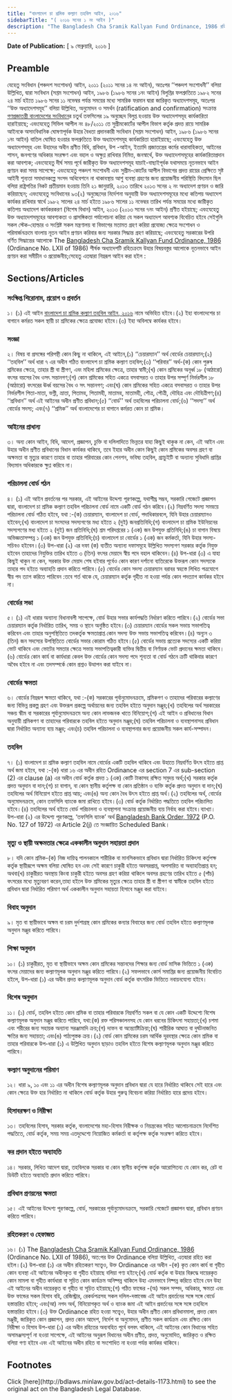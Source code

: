 ```yaml
---
title: "বাংলাদেশ চা শ্রমিক কল্যাণ তহবিল আইন, ২০১৬"
sidebarTitle: "( ২০১৬ সনের ১ নং আইন )"
description: "The Bangladesh Cha Sramik Kallyan Fund Ordinance, 1986 রহিতক্রমে উহা পুনঃ প্রণয়নের উদ্দেশ্যে প্রণীত আইন"
---
```


**Date of Publication:** [ ৯ ফেব্রুয়ারি, ২০১৬ ]

## Preamble

যেহেতু সংবিধান (পঞ্চদশ সংশোধন) আইন, ২০১১ (২০১১ সনের ১৪ নং আইন), অতঃপর ‘‘পঞ্চদশ সংশোধনী’’ বলিয়া উল্লিখিত, দ্বারা সংবিধান (সপ্তম সংশোধন) আইন, ১৯৮৬ (১৯৮৬ সনের ১নং আইন) বিলুপ্তির ফলশ্রুতিতে ১৯৮২ সনের ২৪ মার্চ হইতে ১৯৮৬ সনের ১১ নভেম্বর পর্যন্ত সময়ের মধ্যে সামরিক ফরমান দ্বারা জারিকৃত অধ্যাদেশসমূহ, অতঃপর ‘‘উক্ত অধ্যাদেশসমূহ’’ বলিয়া উল্লিখিত, অনুমোদন ও সমর্থন (ratification and confirmation) সংক্রান্ত [গণপ্রজাতন্ত্রী বাংলাদেশের সংবিধান](/act-957.html "গণপ্রজাতন্ত্রী বাংলাদেশের সংবিধান")ের চতুর্থ তফসিলের ১৯ অনুচ্ছেদ বিলুপ্ত হওয়ায় উক্ত অধ্যাদেশসমূহ কার্যকারিতা হারাইয়াছে; এবংযেহেতু সিভিল আপীল নং ৪৮/২০১১ তে সুপ্রীমকোর্টের আপীল বিভাগ কর্তৃক প্রদত্ত রায়ে সামরিক আইনকে অসাংবিধানিক ঘোষণাপূর্বক উহার বৈধতা প্রদানকারী সংবিধান (সপ্তম সংশোধন) আইন, ১৯৮৬ (১৯৮৬ সনের ১নং আইন) বাতিল ঘোষিত হওয়ার ফলশ্রুতিতে উক্ত অধ্যাদেশসমূহ কার্যকারিতা হারাইয়াছে; এবংযেহেতু উক্ত অধ্যাদেশসমূহ এবং উহাদের অধীন প্রণীত বিধি, প্রবিধান, উপ -আইন, ইত্যাদি প্রজাতন্ত্রের কর্মের ধারাবাহিকতা, আইনের শাসন, জনগণের অধিকার সংরক্ষণ এবং বহাল ও অক্ষুণ্ণ রাখিবার নিমিত্ত, জনস্বার্থে, উক্ত অধ্যাদেশসমূহের কার্যকারিতাপ্রদান করা আবশ্যক; এবংযেহেতু দীর্ঘ সময় পূর্বে জারীকৃত উক্ত অধ্যাদেশসমূহ যাচাই-বাছাইপূর্বক যথাসময়ে নূতনভাবে আইন প্রণয়ন করা সময় সাপেক্ষে; এবংযেহেতু পঞ্চদশ সংশোধনী এবং সুপ্রীম-কোর্টের আপীল বিভাগের প্রদত্ত রায়ের প্রেক্ষিতে সৃষ্ট আইনী শূন্যতা সমাধানকল্পে সংসদ অধিবেশনে না থাকাবস্থায় আশু ব্যবস্থা গ্রহণের জন্য প্রয়োজনীয় পরিস্থিতি বিদ্যমান ছিল বলিয়া রাষ্ট্রপতির নিকট প্রতীয়মান হওয়ায় তিনি ২১ জানুয়ারি, ২০১৩ তারিখে ২০১৩ সনের ২ নং অধ্যাদেশ প্রণয়ন ও জারি করিয়াছেন; এবংযেহেতু সংবিধানের ৯৩(২) অনুচ্ছেদের নির্দেশনা অনুযায়ী উক্ত অধ্যাদেশসমূহের মধ্যে কতিপয় অধ্যাদেশ কার্যকর রাখিবার স্বার্থে ১৯৮২ সালের ২৪ মার্চ হইতে ১৯৮৬ সালের ১১ নভেম্বর তারিখ পর্যন্ত সময়ের মধ্যে জারীকৃত কতিপয় অধ্যাদেশ কার্যকরকরণ (বিশেষ বিধান) আইন, ২০১৩ (২০১৩ সনের ৭নং আইন) প্রণীত হইয়াছে; এবংযেহেতু উক্ত অধ্যাদেশসমূহের আবশ্যকতা ও প্রাসঙ্গিকতা পর্যালোচনা করিয়া যে সকল অধ্যাদেশ আবশ্যক বিবেচিত হইবে সেইগুলি সকল স্টেক-হোল্ডার ও সংশ্লিষ্ট সকল মন্ত্রণালয় বা বিভাগের মতামত গ্রহণ করিয়া প্রযোজ্য ক্ষেত্রে সংশোধন ও পরিমার্জনক্রমে বাংলায় নূতন আইন প্রণয়ন করিবার জন্য সরকার সিদ্ধান্ত গ্রহণ করিয়াছে; এবংযেহেতু সরকারের উপরি বর্ণিত সিদ্ধান্তের আলোকে The [Bangladesh Cha Sramik Kallyan Fund Ordinance, 1986](/act-703.html "Bangladesh Cha Sramik Kallyan Fund Ordinance, 1986") (Ordinance No. LXII of 1986) শীর্ষক অধ্যাদেশটি রহিতক্রমে উহার বিষয়বস্তুর আলোকে নূতনভাবে আইন প্রণয়ন করা সমীচীন ও প্রয়োজনীয়;সেহেতু এতদ্বারা নিম্নরূপ আইন করা হইল :

## Sections/Articles

### সংক্ষিপ্ত শিরোনাম, প্রয়োগ ও প্রবর্তন

১। (১) এই আইন [বাংলাদেশ চা শ্রমিক কল্যাণ তহবিল আইন, ২০১৬](/act-1173.html "বাংলাদেশ চা শ্রমিক কল্যাণ তহবিল আইন, ২০১৬") নামে অভিহিত হইবে।(২) ইহা বাংলাদেশের চা বাগানে কর্মরত সকল স্থায়ী চা শ্রমিকের ক্ষেত্রে প্রযোজ্য হইবে।(৩) ইহা অবিলম্বে কার্যকর হইবে।

### সংজ্ঞা

২। বিষয় বা প্রসঙ্গের পরিপন্থী কোন কিছু না থাকিলে, এই আইনে,(১) ‘‘চেয়ারম্যান’’ অর্থ বোর্ডের চেয়ারম্যান;(২) ‘‘তহবিল’’ অর্থ ধারা ৭ এর অধীন গঠিত বাংলাদেশ চা শ্রমিক কল্যাণ তহবিল;(৩) ‘‘পরিবার’’ অর্থ-(ক) কোন পুরুষ শ্রমিকের ক্ষেত্রে, তাহার স্ত্রী বা স্ত্রীগণ, এবং মহিলা শ্রমিকের ক্ষেত্রে, তাহার স্বামী;(খ) কোন শ্রমিকের অনূর্ধ্ব ১৮ (আঠারো) বৎসর বয়সের বৈধ ওসৎ সন্তানগণ;(গ) কোন শ্রমিকের সহিত একত্রে বসবাসরত ও তাহার উপর সম্পূর্ণ নির্ভরশীল ১৮ (আঠারো) বৎসরের ঊর্ধ্ব বয়সের বৈধ ও সৎ সন্তানগণ; এবং(ঘ) কোন শ্রমিকের সহিত একত্রে বসবাসরত ও তাহার উপর নির্ভরশীল পিতা-মাতা, ভগ্নী, ভ্রাতা, পিতামহ, পিতামহী, মাতামহ, মাতামহী, পৌত্র, পৌত্রী, দৌহিত্র এবং দৌহিত্রীগণ;(৪) ‘‘প্রবিধান’’ অর্থ এই আইনের অধীন প্রণীত প্রবিধান;(৫) ‘‘বোর্ড’’ অর্থ তহবিলের পরিচালনা বোর্ড;(৬) ‘‘সদস্য’’ অর্থ বোর্ডের সদস্য; এবং(৭) ‘‘শ্রমিক’’ অর্থ বাংলাদেশের চা বাগানে কর্মরত কোন চা শ্রমিক।

### আইনের প্রাধান্য

৩। অন্য কোন আইন, বিধি, আদেশ, প্রজ্ঞাপন, চুক্তি বা দলিলাদিতে ভিন্নতর যাহা কিছুই থাকুক না কেন, এই আইন এবং উহার অধীন প্রণীত প্রবিধানের বিধান কার্যকর থাকিবে, তবে ইহার অধীন কোন কিছুই কোন শ্রমিকের অবসর গ্রহণ বা অক্ষমতা বা মৃত্যুর কারণে তাহার বা তাহার পরিবারের কোন পেনশন, ভবিষ্য তহবিল, গ্র্যাচুইটি বা অন্যান্য সুবিধাদি প্রাপ্তির বিদ্যমান অধিকারকে ক্ষুণ্ণ করিবে না।

### পরিচালনা বোর্ড গঠন

৪। (১) এই আইন প্রবর্তনের পর সরকার, এই আইনের উদ্দেশ্য পূরণকল্পে, যথাশীঘ্র সম্ভব, সরকারি গেজেটে প্রজ্ঞাপন দ্বারা, বাংলাদেশ চা শ্রমিক কল্যাণ তহবিল পরিচালনা বোর্ড নামে একটি বোর্ড গঠন করিবে।(২) নিম্নবর্ণিত সদস্য সমন্বয়ে পরিচালনা বোর্ড গঠিত হইবে, যথা :-(ক) চেয়ারম্যান, বাংলাদেশ চা বোর্ড, পদাধিকারবলে, যিনি উহার চেয়ারম্যানও হইবেন;(খ) বাংলাদেশ চা সংসদের সদস্যগণের মধ্য হইতে ২ (দুই) জনপ্রতিনিধি;(গ) বাংলাদেশ চা শ্রমিক ইউনিয়নের সদস্যগণের মধ্য হইতে ২ (দুই) জন প্রতিনিধি;(ঘ) শ্রম পরিদপ্তরের ১ (এক) জন উপযুক্ত প্রতিনিধি;(ঙ) চা বাগান বিষয়ে অভিজ্ঞতাসম্পন্ন ১ (এক) জন উপযুক্ত প্রতিনিধি;(চ) বাংলাদেশ চা বোর্ডের ১ (এক) জন কর্মকর্তা, যিনি উহার সদস্য-সচিবও হইবেন।(৩) উপ-ধারা (২) এর দফা (ক) ব্যতীত অন্যান্য দফাসমূহে উল্লিখিত সদস্যগণ সরকার কর্তৃক নিযুক্ত হইবেন তাহাদের নিযুক্তির তারিখ হইতে ৩ (তিন) বৎসর মেয়াদে স্বীয় পদে বহাল থাকিবেন।(৪) উপ-ধারা (৩) এ যাহা কিছুই থাকুন না কেন, সরকার উক্ত মেয়াদ শেষ হইবার পূর্বেও কোন কারণ দর্শানো ব্যতিরেকে উক্তরূপ কোন সদস্যকে তাহার পদ হইতে অব্যাহতি প্রদান করিতে পারিবে।(৫) বোর্ডের কোন সদস্য চেয়ারম্যান বরাবর স্বহস্তে লিখিত পত্রযোগে স্বীয় পদ ত্যাগ করিতে পারিবেন :তবে শর্ত থাকে যে, চেয়ারম্যান কর্তৃক গৃহীত না হওয়া পর্যন্ত কোন পদত্যাগ কার্যকর হইবে না।

### বোর্ডের সভা

৫। (১) এই ধারার অন্যান্য বিধানাবলী সাপেক্ষে, বোর্ড উহার সভার কার্যপদ্ধতি নির্ধারণ করিতে পারিবে।(২) বোর্ডের সভা চেয়ারম্যান কর্তৃক নির্ধারিত তারিখ, সময় ও স্থানে অনুষ্ঠিত হইবে।(৩) চেয়ারম্যান বোর্ডের সকল সভায় সভাপতিত্ব করিবেন এবং তাহার অনুপস্থিতিতে তদকর্তৃক ক্ষমতাপ্রাপ্ত কোন সদস্য উক্ত সভায় সভাপতিত্ব করিবেন।(৪) অন্যূন ৩ (তিন) জন সদস্যের উপস্থিতিতে বোর্ডের সভার কোরাম গঠিত হইবে।(৫) বোর্ডের সভায় প্রত্যেক সদস্যের একটি করিয়া ভোট থাকিবে এবং ভোটের সমতার ক্ষেত্রে সভায় সভাপতিত্বকারী ব্যক্তির দ্বিতীয় বা নির্ণায়ক ভোট প্রদানের ক্ষমতা থাকিবে।(৬) বোর্ডের কোন কার্য বা কার্যধারা কেবল উক্ত বোর্ডের কোন সদস্য পদে শূন্যতা বা বোর্ড গঠনে ক্রটি থাকিবার কারণে অবৈধ হইবে না এবং তদসম্পর্কে কোন প্রশ্নও উত্থাপন করা যাইবে না।

### বোর্ডের ক্ষমতা

৬। বোর্ডের নিম্নরূপ ক্ষমতা থাকিবে, যথা :-(ক) সরকারের পূর্বানুমোদনক্রমে, শ্রমিকগণ ও তাহাদের পরিবারের কল্যাণের জন্য বিভিন্ন প্রকল্প গ্রহণ এবং উক্তরূপ প্রকল্পে অর্থায়নের জন্য তহবিল হইতে অনুদান মঞ্জুর;(খ) তহবিলের অর্থ সরকারের সঞ্চয় স্কীম বা সরকারের পূর্বানুমোদনক্রমে অন্য কোন লাভজনক খাতে বিনিয়োগ;(গ) এই আইন ও প্রবিধানের বিধান অনুযায়ী শ্রমিকগণ বা তাহাদের পরিবারকে তহবিল হইতে অনুদান মঞ্জুর;(ঘ) তহবিল পরিচালনা ও ব্যবস্থাপনাসহ প্রবিধান দ্বারা নির্ধারিত অন্যান্য ব্যয় মঞ্জুর; এবং(চ) তহবিল পরিচালনা ও ব্যবস্থাপনার জন্য প্রয়োজনীয় সকল কার্য-সম্পাদন।

### তহবিল

৭। (১) বাংলাদেশ চা শ্রমিক কল্যাণ তহবিল নামে বোর্ডের একটি তহবিল থাকিবে এবং উহাতে নিম্নবর্ণিত উৎস হইতে প্রাপ্ত অর্থ জমা হইবে, যথা :-(ক) ধারা ১৬ এর অধীন রহিত Ordinance এর section 7 এর sub-section (2) এর clause (a) এর অধীন বোর্ড কর্তৃক প্রদত্ত ১ (এক) কোটি টাকাসহ রক্ষিত সমুদয় অর্থ;(খ) সরকার কর্তৃক প্রদত্ত অনুদান বা দান;(গ) চা বাগান, বা কোন স্থানীয় কর্তৃপক্ষ বা কোন প্রতিষ্ঠান ও ব্যক্তি কর্তৃক প্রদত্ত অনুদান বা দান;(ঘ) তহবিলের অর্থ বিনিয়োগ হইতে প্রাপ্ত আয়; এবং(ঙ) অন্য কোন বৈধ উৎস হইতে প্রাপ্ত অর্থ।(২) তহবিলের অর্থ, বোর্ডের অনুমোদনক্রমে, কোন তফসিলি ব্যাংকে জমা রাখিতে হইবে।(৩) বোর্ড কর্তৃক নির্ধারিত পদ্ধতিতে তহবিল পরিচালিত হইবে।(৪) তহবিলের অর্থ হইতে বোর্ড পরিচালনা ও ব্যবস্থাপনা সংক্রান্ত প্রয়োজনীয় ব্যয় নির্বাহ করা হইবে।ব্যাখ্যা। উপ-ধারা (২) এর উদ্দেশ্য পূরণকল্পে, ‘তফসিলি ব্যাংক’ অর্থ [Bangladesh Bank Order, 1972](/act-415.html "Bangladesh Bank Order, 1972 ") (P.O. No. 127 of 1972) এর Article 2(j) তে সংজ্ঞায়িত Scheduled Bank।

### মৃত্যু ও স্থায়ী অক্ষমতার ক্ষেত্রে এককালীন অনুদান সহায়তা প্রদান

৮। যদি কোন শ্রমিক-(ক) নিজ দায়িত্ব পালনকালে শারীরিক বা মানসিকভাবে প্রবিধান দ্বারা নির্ধারিত চিকিৎসা কর্তৃপক্ষ কর্তৃক স্থায়ীরূপে অক্ষম বলিয়া ঘোষিত হন এবং সেই কারণে চাকুরী হইতে অবসরপ্রাপ্ত, অপসারিত বা অব্যাহতিপ্রাপ্ত হন; অথবা(খ) চাকুরীরত অবস্থায় কিংবা চাকুরী হইতে অবসর গ্রহণ করিয়া থাকিলে অবসর গ্রহণের তারিখ হইতে ৫ (পাঁচ) বৎসরের মধ্যে মৃত্যুবরণ করেন,তাহা হইলে উক্ত শ্রমিকের মৃত্যুর ক্ষেত্রে তাহার স্ত্রী বা স্ত্রীগণ বা স্বামীকে তহবিল হইতে প্রবিধান দ্বারা নির্ধারিত পরিমাণ অর্থ এককালীন অনুদান সহায়তা হিসাবে মঞ্জুর করা যাইবে।

### বিবাহ অনুদান

৯। মৃত বা স্থায়ীভাবে অক্ষম বা চরম দুর্দশাগ্রস্থ কোন শ্রমিকের কন্যার বিবাহের জন্য বোর্ড তহবিল হইতে কল্যাণমূলক অনুদান মঞ্জুর করিতে পারিবে।

### শিক্ষা অনুদান

১০। (১) চাকুরীরত, মৃত বা স্থায়ীভাবে অক্ষম কোন শ্রমিকের সন্তানদের শিক্ষার জন্য বোর্ড মাসিক ভিত্তিতে ১ (এক) বৎসর মেয়াদের জন্য কল্যাণমূলক অনুদান মঞ্জুর করিতে পারিবে।(২) সফলভাবে কোর্স সমাপ্তির জন্য প্রয়োজনীয় বিবেচিত হইলে, উপ-ধারা (১) এর অধীন প্রদত্ত কল্যাণমূলক অনুদান বোর্ড কর্তৃক বাৎসরিক ভিত্তিতে নবায়নযোগ্য হইবে।

### বিশেষ অনুদান

১১। (১) বোর্ড, তহবিল হইতে কোন শ্রমিক বা তাহার পরিবারকে নিম্নবর্ণিত সকল বা যে কোন একটি উদ্দেশ্যে বিশেষ কল্যাণমূলক অনুদান মঞ্জুর করিতে পারিবে, যথা:(ক) রক্ত পরিসঞ্চালনসহ যে কোন ধরনের চিকিৎসা সহায়তা;(খ) চশমা এবং শরীরের জন্য সহায়ক অন্যান্য সরঞ্জামাদি ক্রয়;(গ) দাফন বা অন্ত্যোষ্টিক্রিয়া;(ঘ) শারীরিক আঘাত বা দুর্ঘটনাজনিত ক্ষতির জন্য সহায়তা; এবং(ঙ) পাঠ্যপুস্তক ক্রয়।(২) বোর্ড কোন শ্রমিকের চরম আর্থিক দূরবস্থার ক্ষেত্রে কোন শ্রমিক বা তাহার পরিবারকে উপ-ধারা (১) এ উল্লিখিত অনুদান ছাড়াও তহবিল হইতে বিশেষ কল্যাণমূলক অনুদান মঞ্জুর করিতে পারিবে।

### কল্যাণ অনুদানের পরিমাণ

১২। ধারা ৯, ১০ এবং ১১ এর অধীন বিশেষ কল্যাণমূলক অনুদান প্রবিধান দ্বারা যে হারে নির্ধারিত থাকিবে সেই হারে এবং কোন ক্ষেত্রে উক্ত হার নির্ধারিত না থাকিলে বোর্ড কর্তৃক উহার গুরুত্ব বিবেচনা করিয়া নির্ধারিত হারে প্রদেয় হইবে।

### হিসাবরক্ষণ ও নিরীক্ষা

১৩। তহবিলের হিসাব, সরকার কর্তৃক, বাংলাদেশের মহা-হিসাব নিরীক্ষক ও নিয়ন্ত্রকের সহিত আলোচনাক্রমে নির্দেশিত পদ্ধতিতে, বোর্ড কর্তৃক, সময় সময় এতদুদ্দেশ্যে নিয়োজিত কর্মকর্তা বা কর্তৃপক্ষ কর্তৃক সংরক্ষণ করিতে হইবে।

### কর প্রদান হইতে অব্যাহতি

১৪। সরকার, লিখিত আদেশ দ্বারা, তহবিলকে সরকার বা কোন স্থানীয় কর্তৃপক্ষ কর্তৃক আরোপিতব্য যে কোন কর, রেট বা ডিউটি হইতে অব্যাহতি প্রদান করিতে পারিবে।

### প্রবিধান প্রণয়নের ক্ষমতা

১৫। এই আইনের উদ্দেশ্য পূরণকল্পে, বোর্ড, সরকারের পূর্বানুমোদনক্রমে, সরকারি গেজেটে প্রজ্ঞাপন দ্বারা, প্রবিধান প্রণয়ন করিতে পারিবে।

### রহিতকরণ ও হেফাজত

১৬। (১) The [Bangladesh Cha Sramik Kallyan Fund Ordinance, 1986](/act-703.html "Bangladesh Cha Sramik Kallyan Fund Ordinance, 1986") (Ordinance No. LXII of 1986), অত:পর উক্ত Ordinance বলিয়া উল্লিখিত, এতদ্বারা রহিত করা হইল।(২) উপ-ধারা (১) এর অধীন রহিতকরণ সত্ত্বেও, উক্ত Ordinance এর অধীন -(ক) কৃত কোন কার্য বা গৃহীত কোন ব্যবস্থা এই আইনের অধীনকৃত বা গৃহীত হইয়াছে বলিয়া গণ্য হইবে;(খ) বোর্ড কর্তৃক বা উহার বিরুদ্ধে দায়েরকৃত কোন মামলা বা গৃহীত কার্যধারা বা সূচিত কোন কার্যক্রম অনিষ্পন্ন থাকিলে উহা এমনভাবে নিষ্পন্ন করিতে হইবে যেন উহা এই আইনের অধীন দায়েরকৃত বা গৃহীত বা সূচিত হইয়াছে;(গ) গঠিত ফান্ডের -(অ) সকল সম্পদ, অধিকার, ক্ষমতা এবং উক্ত ফান্ডের সকল হিসাব বহি, রেজিস্ট্রার, রেকর্ডপত্রসহ সকল দলিল-দস্তাবেজ এই আইন প্রবর্তনের সঙ্গে সঙ্গে বোর্ডে হস্তান্তরিত হইবে; এবং(আ) নগদ অর্থ, বিনিয়োগকৃত অর্থ ও ব্যাংক জমা এই আইন প্রবর্তনের সঙ্গে সঙ্গে তহবিলে হস্তান্তরিত হইবে।(৩) উক্ত Ordinance রহিত হওয়া সত্ত্বেও, উহার অধীন প্রণীত কোন প্রবিধানমালা, প্রদত্ত কোন মঞ্জুরী, জারিকৃত কোন প্রজ্ঞাপন, প্রদত্ত কোন আদেশ, নির্দেশ বা অনুমোদন, প্রণীত সকল কার্যক্রম এবং রক্ষিত কোন নিরীক্ষা ও হিসাব উপ-ধারা (১) এর অধীন রহিতের অব্যবহিত পূর্বে বলবৎ থাকিলে, এই আইনের কোন বিধানের সহিত অসামঞ্জস্যপূর্ণ না হওয়া সাপেক্ষে, এই আইনের অনুরূপ বিধানের অধীন প্রণীত, প্রদত্ত, অনুমোদিত, জারিকৃত ও রক্ষিত বলিয়া গণ্য হইবে এবং এই আইনের অধীন রহিত বা সংশোধিত না হওয়া পর্যন্ত কার্যকর থাকিবে।

## Footnotes

<Note>
  Click [here](http://bdlaws.minlaw.gov.bd/act-details-1173.html) to see the original act on the Bangladesh Legal Database.
</Note>
